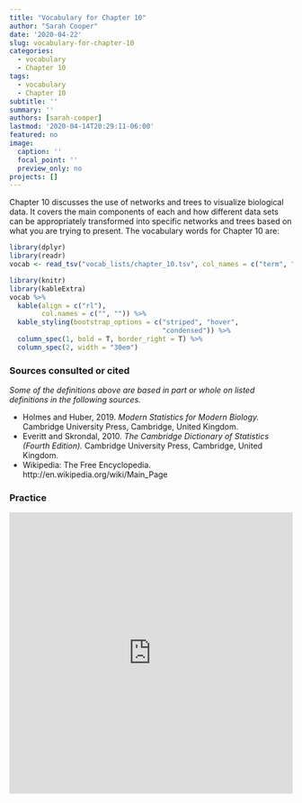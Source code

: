 ```yaml
---
title: "Vocabulary for Chapter 10"
author: "Sarah Cooper"
date: '2020-04-22'
slug: vocabulary-for-chapter-10
categories:
  - vocabulary
  - Chapter 10
tags:
  - vocabulary
  - Chapter 10
subtitle: ''
summary: ''
authors: [sarah-cooper]
lastmod: '2020-04-14T20:29:11-06:00'
featured: no
image:
  caption: ''
  focal_point: ''
  preview_only: no
projects: []
---
```


Chapter 10 discusses the use of networks and trees to visualize biological data. It covers the main components of each and how different data sets can be appropriately transformed into specific networks and trees based on what you are trying to present. The vocabulary words for Chapter 10 are:

```r
library(dplyr)
library(readr)
vocab <- read_tsv("vocab_lists/chapter_10.tsv", col_names = c("term", "definition"))
```

```r
library(knitr)
library(kableExtra)
vocab %>% 
  kable(align = c("rl"), 
        col.names = c("", "")) %>% 
  kable_styling(bootstrap_options = c("striped", "hover",
                                      "condensed")) %>% 
  column_spec(1, bold = T, border_right = T) %>%
  column_spec(2, width = "30em")
```

### Sources consulted or cited 

*Some of the definitions above are based in part or whole on listed definitions 
in the following sources.*

- Holmes and Huber, 2019. *Modern Statistics for Modern Biology.* Cambridge University Press, 
Cambridge, United Kingdom.
- Everitt and Skrondal, 2010. *The Cambridge Dictionary of Statistics (Fourth Edition).* Cambridge University Press, Cambridge, United Kingdom.
- Wikipedia: The Free Encyclopedia. http://en.wikipedia.org/wiki/Main_Page


### Practice

<iframe src="https://quizlet.com/333490771/flashcards/embed?i=km5j1&x=1jj1" height="500" width="100%" style="border:0"></iframe>